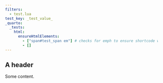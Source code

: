 ```yaml
---
filters:
  - test.lua
test_key: _test_value_
_quarto:
  _tests:
    html:
      ensureHtmlElements:
        - ["span#test_span em"] # checks for emph to ensure shortcode was executed.
        - []
---
```


## A header

Some content.